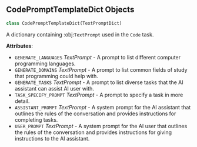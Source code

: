 <a id="camel.prompts.code"></a>

<a id="camel.prompts.code.CodePromptTemplateDict"></a>

## CodePromptTemplateDict Objects

```python
class CodePromptTemplateDict(TextPromptDict)
```

A dictionary containing :obj:`TextPrompt` used in the `Code` task.

**Attributes**:

- `GENERATE_LANGUAGES` _TextPrompt_ - A prompt to list different computer
  programming languages.
- `GENERATE_DOMAINS` _TextPrompt_ - A prompt to list common fields of study
  that programming could help with.
- `GENERATE_TASKS` _TextPrompt_ - A prompt to list diverse tasks that
  the AI assistant can assist AI user with.
- `TASK_SPECIFY_PROMPT` _TextPrompt_ - A prompt to specify a task in more
  detail.
- `ASSISTANT_PROMPT` _TextPrompt_ - A system prompt for the AI assistant
  that outlines the rules of the conversation and provides
  instructions for completing tasks.
- `USER_PROMPT` _TextPrompt_ - A system prompt for the AI user that
  outlines the rules of the conversation and provides instructions
  for giving instructions to the AI assistant.

